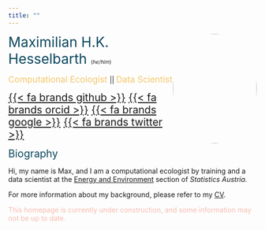 ```yaml
---
title: ""
---
```


<img src="images/portrait.jpg" style="width:170px; height:223px; border-radius:50%; float:right;">

<span style="color:#0A475D;font-size:200%;"> Maximilian H.K. Hesselbarth </span>
<span style="font-size:75%;"> (_he/him_) </span>

<span style="color:#F4C76D;font-size:125%;"> Computational Ecologist </span> ||
<span style="color:#F4C76D;font-size:125%;"> Data Scientist </span>

<span style="font-size:150%"> [{{< fa brands github >}}](https://github.com/mhesselbarth) </span>
<span style="font-size:150%"> [{{< fa brands orcid >}}](https://orcid.org/0000-0003-1125-9918) </span>
<span style="font-size:150%"> [{{< fa brands google >}}](https://scholar.google.com/citations?hl=en&user=PNMHIXAAAAAJ) </span>
<span style="font-size:150%"> [{{< fa brands twitter >}}](https://twitter.com/mhkhesselbarth) </span>

<span style="color:#0A475D;font-size:150%"> Biography </span>

Hi, my name is Max, and I am a computational ecologist by training and a data scientist at the [Energy and Environment](https://www.statistik.at/en/statistics/energy-and-environment) section of _Statistics Austria_.

<!-- I am particularly interested in ecological modeling, with a focus on the spatially explicit nature of most ecological processes. My research primarily focuses on using spatial patterns to infer underlying ecological processes. I specialize in spatial point pattern analysis, individual-based modeling, and various other computational modeling techniques. -->

<!-- This work has fostered my general interest in programming, especially in the R language. -->

<!-- Previously, I held positions in the [_Biodiversity, Ecology, and Conservation Group_](https://iiasa.ac.at/programs/bnr/bec) at the _International Institute for Applied Systems Analysis (IIASA)_, in the [_Coastal Ecology and Conservation Lab_](https://www.jacoballgeier.com/) at the _University of Michigan_, and in the [_Ecosystem Modelling Group_](https://www.uni-goettingen.de/de/102170.html) at the _University of Goettingen_. -->

For more information about my background, please refer to my [CV](CV.html).

<span style="color:#F8BCB0"> This homepage is currently under construction, and some information may not be up to date. </span>

<!-- <br> -->

<!-- <span style="color:#0A475D;font-size:150%"> Interests </span> -->

<!-- <div class="row"> -->
<!--   <div class="column"> -->

<!--   {{< fa tree >}} Forest Ecology -->

<!--   {{< fa map >}} Landscape Ecology -->

<!--   {{< fa cogs >}} Ecosystem Ecology -->

<!--   </div> -->

<!--   <div class="column"> -->

<!--   {{< fa regular circle-dot >}} Point pattern analysis -->

<!--   {{< fa computer >}} Individual-based modelling -->

<!--   {{< fa brands r-project >}} R programming -->

<!--   </div> -->
<!-- </div> -->

